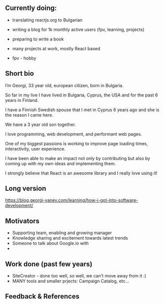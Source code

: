 
<Layout>

## Currently doing:

- translating reactjs.org to Bulgarian
- writing a blog for 1k monthly active users (fpv, learning, projects)
- preparing to write a book
- many projects at work, mostly React based

- fpv - hobby

## Short bio

I’m Georgi, 33 year old, european citizen, born in Bulgaria.

So far in my live I have lived in Bulgaria, Cyprus, the USA and for the past 6 years in Finland.

I have a Finnish Swedish spouse that I met in Cyprus 6 years ago and she is the reason I came here.

We have a 3 year old son together.

I love programming, web development, and performant web pages.

One of my biggest passions is working to improve page loading times, interactivity, user experience.

I have been able to make an impact not only by contributing but also by coming up with my own ideas and implementing them.

I strongly believe that React is an awesome library and I really love using it!

## Long version

https://blog.georgi-yanev.com/learning/how-i-got-into-software-development/

## Motivators

- Supporting team, enabling and growing manager
- Knowledge sharing and excitement towards latest trends
- Someone to talk about Google.io with
-

## Work done (past few years)

- SiteCreator - done too well, so well, we can't move away from it :)
- MANY tools and smaller prjects: Campaign Catalog, etc...

<Work />

## Feedback & References

<References />

</Layout>

